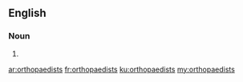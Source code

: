 ==English==

===Noun===
{{head|en}}

# {{plural of|orthopaedist}}

[[ar:orthopaedists]]
[[fr:orthopaedists]]
[[ku:orthopaedists]]
[[my:orthopaedists]]